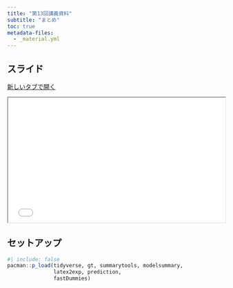 ```yaml
---
title: "第13回講義資料"
subtitle: "まとめ"
toc: true
metadata-files: 
  - _material.yml
---
```


## スライド {.unlisted}

<a href="../../slides/macro/summary.html" class="btn btn-primary btn-sm" target="_blank" role="button"><i class="bi bi-window"></i> 新しいタブで開く</a>

```{=html}
<iframe class="slide-deck" src="../../slides/macro/summary.html" width="100%" style="aspect-ratio: 16 / 9.2;"></iframe>
```

## セットアップ

```r
#| include: false
pacman::p_load(tidyverse, gt, summarytools, modelsummary,
               latex2exp, prediction,
               fastDummies)
```
